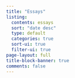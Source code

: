 ```yaml
---
title: "Essays"
listing:
  contents: essays
  sort: "date desc"
  type: default
  categories: true
  sort-ui: true
  filter-ui: true
page-layout: full
title-block-banner: true
comments: false
---
```

